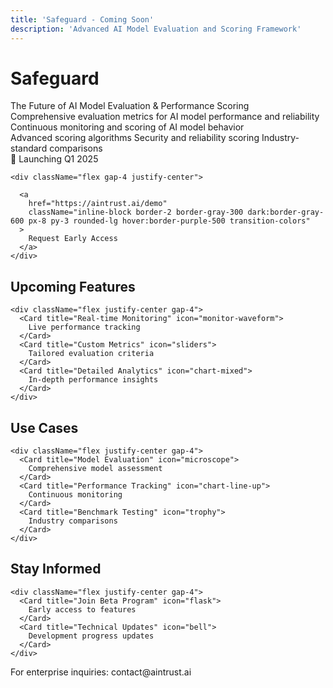 ```yaml
---
title: 'Safeguard - Coming Soon'
description: 'Advanced AI Model Evaluation and Scoring Framework'
---
```


<div className="flex flex-col items-center justify-center min-h-screen text-center py-20">


  <h1 className="text-5xl font-bold mb-4">
    Safeguard
  </h1>

  <div className="text-xl mb-8 text-gray-600 dark:text-gray-400">
      The Future of AI Model Evaluation & Performance Scoring
  </div>

  <div className="w-16 h-1 bg-gradient-to-r from-indigo-500 to-purple-500 mb-8"></div>

  <div className="max-w-2xl mx-auto mb-12">
    <CardGroup cols={2}>
      <Card title="Model Performance Scoring" icon="chart-bar">
        Comprehensive evaluation metrics for AI model performance and reliability
      </Card>
      <Card title="Automated Assessment" icon="robot">
        Continuous monitoring and scoring of AI model behavior
      </Card>
    </CardGroup>
  </div>

  <div className="max-w-3xl mx-auto mb-12">
    <CardGroup cols={3}>
      <Card title="Performance Metrics" icon="gauge-high">
        Advanced scoring algorithms
      </Card>
      <Card title="Risk Assessment" icon="shield-check">
        Security and reliability scoring
      </Card>
      <Card title="Benchmark Suite" icon="ranking-star">
        Industry-standard comparisons
      </Card>
    </CardGroup>
  </div>

  <div className="space-y-6">
    <div className="text-lg font-semibold">
      🚀 Launching Q1 2025
    </div>

    <div className="flex gap-4 justify-center">

      <a 
        href="https://aintrust.ai/demo"
        className="inline-block border-2 border-gray-300 dark:border-gray-600 px-8 py-3 rounded-lg hover:border-purple-500 transition-colors"
      >
        Request Early Access
      </a>
    </div>
  </div>

  <div className="mt-16">
    <h2 className="text-2xl font-bold mb-4">Upcoming Features</h2>
    
    <div className="flex justify-center gap-4">
      <Card title="Real-time Monitoring" icon="monitor-waveform">
        Live performance tracking
      </Card>
      <Card title="Custom Metrics" icon="sliders">
        Tailored evaluation criteria
      </Card>
      <Card title="Detailed Analytics" icon="chart-mixed">
        In-depth performance insights
      </Card>
    </div>
  </div>

  <div className="mt-16">
    <h2 className="text-2xl font-bold mb-4">Use Cases</h2>
    
    <div className="flex justify-center gap-4">
      <Card title="Model Evaluation" icon="microscope">
        Comprehensive model assessment
      </Card>
      <Card title="Performance Tracking" icon="chart-line-up">
        Continuous monitoring
      </Card>
      <Card title="Benchmark Testing" icon="trophy">
        Industry comparisons
      </Card>
    </div>
  </div>

  <div className="mt-16">
    <h2 className="text-2xl font-bold mb-4">Stay Informed</h2>
    
    <div className="flex justify-center gap-4">
      <Card title="Join Beta Program" icon="flask">
        Early access to features
      </Card>
      <Card title="Technical Updates" icon="bell">
        Development progress updates
      </Card>
    </div>
  </div>

  <div className="mt-16 text-sm text-gray-500">
    <p>For enterprise inquiries: contact@aintrust.ai</p>
  </div>
</div>

<style>
{`
  .gradient-text {
    background: linear-gradient(to right, #6366f1, #a855f7);
    -webkit-background-clip: text;
    -webkit-text-fill-color: transparent;
  }
`}
</style>
